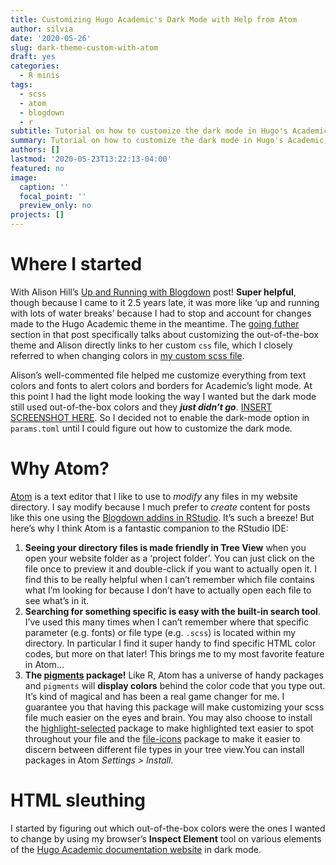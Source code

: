 ```yaml
---
title: Customizing Hugo Academic's Dark Mode with Help from Atom
author: silvia
date: '2020-05-26'
slug: dark-theme-custom-with-atom
draft: yes
categories:
  - R minis
tags:
  - scss
  - atom
  - blogdown
  - r
subtitle: Tutorial on how to customize the dark mode in Hugo's Academic theme with help from the Atom text editor package pigments.
summary: Tutorial on how to customize the dark mode in Hugo's Academic theme with help from the Atom text editor package pigments.
authors: []
lastmod: '2020-05-23T13:22:13-04:00'
featured: no
image:
  caption: ''
  focal_point: ''
  preview_only: no
projects: []
---
```

# Where I started
With Alison Hill's [Up and Running with Blogdown](https://alison.rbind.io/post/2017-06-12-up-and-running-with-blogdown/) post! **Super helpful**, though because I came to it 2.5 years late, it was more like 'up and running with lots of water breaks' because I had to stop and account for changes made to the Hugo Academic theme in the meantime. The [going futher](https://alison.rbind.io/post/2017-06-12-up-and-running-with-blogdown/#going-further) section in that post specifically talks about customizing the out-of-the-box theme and Alison directly links to her custom `css` file, which I closely referred to when changing colors in [my custom scss file](https://github.com/spcanelon/silvia/blob/master/assets/scss/custom.scss). 

Alison's well-commented file helped me customize everything from text colors and fonts to alert colors and borders for Academic's light mode. At this point I had the light mode looking the way I wanted but the dark mode still used out-of-the-box colors and they **_just didn't go_**. [INSERT SCREENSHOT HERE](). So I decided not to enable the dark-mode option in `params.toml` until I could figure out how to customize the dark mode.



# Why Atom?

[Atom](https://atom.io/) is a text editor that I like to use to _modify_ any files in my website directory. I say modify because I much prefer to _create_ content for posts like this one using the [Blogdown addins in RStudio](https://bookdown.org/yihui/blogdown/rstudio-ide.html). It's such a breeze! But here's why I think Atom is a fantastic companion to the RStudio IDE:

1. **Seeing your directory files is made friendly in Tree View** when you open your website folder as a 'project folder'. You can just click on the file once to preview it and double-click if you want to actually open it. I find this to be really helpful when I can't remember which file contains what I'm looking for because I don't have to actually open each file to see what's in it.
2. **Searching for something specific is easy with the built-in search tool**. I've used this many times when I can't remember where that specific parameter (e.g. fonts) or file type (e.g. `.scss`) is located within my directory. In particular I find it super handy to find specific HTML color codes, but more on that later! This brings me to my most favorite feature in Atom...
3. **The [pigments](https://atom.io/packages/pigments) package!** Like R, Atom has a universe of handy packages and `pigments` will **display colors** behind the color code that you type out. It's kind of magical and has been a real game changer for me. I guarantee you that having this package will make customizing your scss file much easier on the eyes and brain. You may also choose to install the [highlight-selected](https://atom.io/packages/highlight-selected) package to make highlighted text easier to spot throughout your file and the [file-icons](https://atom.io/packages/file-icons) package to make it easier to discern between different file types in your tree view.You can install packages in Atom _Settings > Install_.

# HTML sleuthing

I started by figuring out which out-of-the-box colors were the ones I wanted to change by using my browser's **Inspect Element** tool on various elements of the [Hugo Academic documentation website](https://sourcethemes.com/academic/docs/customization/) in dark mode.
